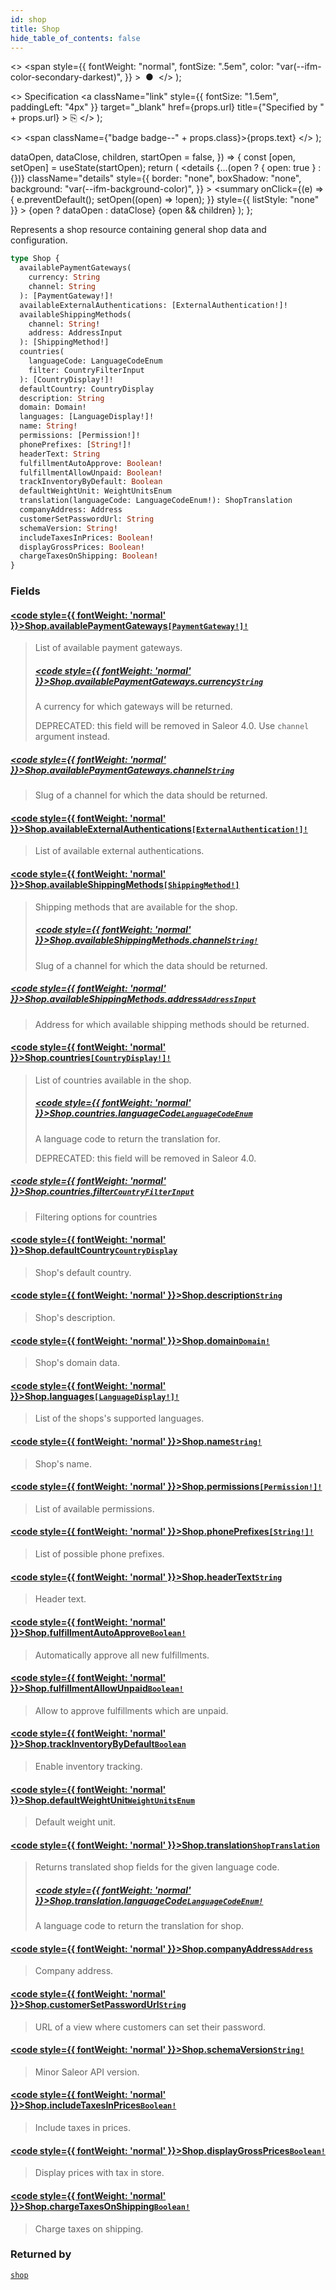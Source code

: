 ```yaml
---
id: shop
title: Shop
hide_table_of_contents: false
---
```


  <>
    <span
      style={{
        fontWeight: "normal",
        fontSize: ".5em",
        color: "var(--ifm-color-secondary-darkest)",
      }}
    >
      &nbsp;●&nbsp;
    </span>
  </>
);

  <>
    Specification
    <a
      className="link"
      style={{ fontSize: "1.5em", paddingLeft: "4px" }}
      target="\_blank"
      href={props.url}
      title={"Specified by " + props.url}
    >
      ⎘
    </a>
  </>
);

  <>
    <span className={"badge badge--" + props.class}>{props.text}</span>
  </>
);


  dataOpen,
  dataClose,
  children,
  startOpen = false,
}) => {
  const [open, setOpen] = useState(startOpen);
  return (
    <details
      {...(open ? { open: true } : {})}
      className="details"
      style={{
        border: "none",
        boxShadow: "none",
        background: "var(--ifm-background-color)",
      }}
    >
      <summary
        onClick={(e) => {
          e.preventDefault();
          setOpen((open) => !open);
        }}
        style={{ listStyle: "none" }}
      >
        {open ? dataOpen : dataClose}
      </summary>
      {open && children}
    </details>
  );
};

Represents a shop resource containing general shop data and configuration.

```graphql
type Shop {
  availablePaymentGateways(
    currency: String
    channel: String
  ): [PaymentGateway!]!
  availableExternalAuthentications: [ExternalAuthentication!]!
  availableShippingMethods(
    channel: String!
    address: AddressInput
  ): [ShippingMethod!]
  countries(
    languageCode: LanguageCodeEnum
    filter: CountryFilterInput
  ): [CountryDisplay!]!
  defaultCountry: CountryDisplay
  description: String
  domain: Domain!
  languages: [LanguageDisplay!]!
  name: String!
  permissions: [Permission!]!
  phonePrefixes: [String!]!
  headerText: String
  fulfillmentAutoApprove: Boolean!
  fulfillmentAllowUnpaid: Boolean!
  trackInventoryByDefault: Boolean
  defaultWeightUnit: WeightUnitsEnum
  translation(languageCode: LanguageCodeEnum!): ShopTranslation
  companyAddress: Address
  customerSetPasswordUrl: String
  schemaVersion: String!
  includeTaxesInPrices: Boolean!
  displayGrossPrices: Boolean!
  chargeTaxesOnShipping: Boolean!
}
```

### Fields

#### [<code style={{ fontWeight: 'normal' }}>Shop.<b>availablePaymentGateways</b></code>](#)<Bullet />[`[PaymentGateway!]!`](../../../api-storefront/payments/objects/payment-gateway) <Badge class="secondary" text="non-null"/> <Badge class="secondary" text="object"/>

> List of available payment gateways.
>
> ##### [<code style={{ fontWeight: 'normal' }}>Shop.availablePaymentGateways.<b>currency</b></code>](#)<Bullet />[`String`](../../../api-storefront/miscellaneous/scalars/string) <Badge class="secondary" text="scalar"/>
>
> A currency for which gateways will be returned.
>
> DEPRECATED: this field will be removed in Saleor 4.0. Use `channel` argument instead.

##### [<code style={{ fontWeight: 'normal' }}>Shop.availablePaymentGateways.<b>channel</b></code>](#)<Bullet />[`String`](../../../api-storefront/miscellaneous/scalars/string) <Badge class="secondary" text="scalar"/>

> Slug of a channel for which the data should be returned.

#### [<code style={{ fontWeight: 'normal' }}>Shop.<b>availableExternalAuthentications</b></code>](#)<Bullet />[`[ExternalAuthentication!]!`](../../../api-storefront/authentication/objects/external-authentication) <Badge class="secondary" text="non-null"/> <Badge class="secondary" text="object"/>

> List of available external authentications.

#### [<code style={{ fontWeight: 'normal' }}>Shop.<b>availableShippingMethods</b></code>](#)<Bullet />[`[ShippingMethod!]`](../../../api-storefront/shipping/objects/shipping-method) <Badge class="secondary" text="list"/> <Badge class="secondary" text="object"/>

> Shipping methods that are available for the shop.
>
> ##### [<code style={{ fontWeight: 'normal' }}>Shop.availableShippingMethods.<b>channel</b></code>](#)<Bullet />[`String!`](../../../api-storefront/miscellaneous/scalars/string) <Badge class="secondary" text="non-null"/> <Badge class="secondary" text="scalar"/>
>
> Slug of a channel for which the data should be returned.

##### [<code style={{ fontWeight: 'normal' }}>Shop.availableShippingMethods.<b>address</b></code>](#)<Bullet />[`AddressInput`](../../../api-storefront/miscellaneous/inputs/address-input) <Badge class="secondary" text="input"/>

> Address for which available shipping methods should be returned.

#### [<code style={{ fontWeight: 'normal' }}>Shop.<b>countries</b></code>](#)<Bullet />[`[CountryDisplay!]!`](../../../api-storefront/miscellaneous/objects/country-display) <Badge class="secondary" text="non-null"/> <Badge class="secondary" text="object"/>

> List of countries available in the shop.
>
> ##### [<code style={{ fontWeight: 'normal' }}>Shop.countries.<b>languageCode</b></code>](#)<Bullet />[`LanguageCodeEnum`](../../../api-storefront/miscellaneous/enums/language-code-enum) <Badge class="secondary" text="enum"/>
>
> A language code to return the translation for.
>
> DEPRECATED: this field will be removed in Saleor 4.0.

##### [<code style={{ fontWeight: 'normal' }}>Shop.countries.<b>filter</b></code>](#)<Bullet />[`CountryFilterInput`](../../../api-storefront/miscellaneous/inputs/country-filter-input) <Badge class="secondary" text="input"/>

> Filtering options for countries

#### [<code style={{ fontWeight: 'normal' }}>Shop.<b>defaultCountry</b></code>](#)<Bullet />[`CountryDisplay`](../../../api-storefront/miscellaneous/objects/country-display) <Badge class="secondary" text="object"/>

> Shop's default country.

#### [<code style={{ fontWeight: 'normal' }}>Shop.<b>description</b></code>](#)<Bullet />[`String`](../../../api-storefront/miscellaneous/scalars/string) <Badge class="secondary" text="scalar"/>

> Shop's description.

#### [<code style={{ fontWeight: 'normal' }}>Shop.<b>domain</b></code>](#)<Bullet />[`Domain!`](../../../api-storefront/miscellaneous/objects/domain) <Badge class="secondary" text="non-null"/> <Badge class="secondary" text="object"/>

> Shop's domain data.

#### [<code style={{ fontWeight: 'normal' }}>Shop.<b>languages</b></code>](#)<Bullet />[`[LanguageDisplay!]!`](../../../api-storefront/miscellaneous/objects/language-display) <Badge class="secondary" text="non-null"/> <Badge class="secondary" text="object"/>

> List of the shops's supported languages.

#### [<code style={{ fontWeight: 'normal' }}>Shop.<b>name</b></code>](#)<Bullet />[`String!`](../../../api-storefront/miscellaneous/scalars/string) <Badge class="secondary" text="non-null"/> <Badge class="secondary" text="scalar"/>

> Shop's name.

#### [<code style={{ fontWeight: 'normal' }}>Shop.<b>permissions</b></code>](#)<Bullet />[`[Permission!]!`](../../../api-storefront/authentication/objects/permission) <Badge class="secondary" text="non-null"/> <Badge class="secondary" text="object"/>

> List of available permissions.

#### [<code style={{ fontWeight: 'normal' }}>Shop.<b>phonePrefixes</b></code>](#)<Bullet />[`[String!]!`](../../../api-storefront/miscellaneous/scalars/string) <Badge class="secondary" text="non-null"/> <Badge class="secondary" text="scalar"/>

> List of possible phone prefixes.

#### [<code style={{ fontWeight: 'normal' }}>Shop.<b>headerText</b></code>](#)<Bullet />[`String`](../../../api-storefront/miscellaneous/scalars/string) <Badge class="secondary" text="scalar"/>

> Header text.

#### [<code style={{ fontWeight: 'normal' }}>Shop.<b>fulfillmentAutoApprove</b></code>](#)<Bullet />[`Boolean!`](../../../api-storefront/miscellaneous/scalars/boolean) <Badge class="secondary" text="non-null"/> <Badge class="secondary" text="scalar"/>

> Automatically approve all new fulfillments.
>
> <Badge text="Added in Saleor 3.1" class="secondary margin-bottom--sm" />

#### [<code style={{ fontWeight: 'normal' }}>Shop.<b>fulfillmentAllowUnpaid</b></code>](#)<Bullet />[`Boolean!`](../../../api-storefront/miscellaneous/scalars/boolean) <Badge class="secondary" text="non-null"/> <Badge class="secondary" text="scalar"/>

> Allow to approve fulfillments which are unpaid.
>
> <Badge text="Added in Saleor 3.1" class="secondary margin-bottom--sm" />

#### [<code style={{ fontWeight: 'normal' }}>Shop.<b>trackInventoryByDefault</b></code>](#)<Bullet />[`Boolean`](../../../api-storefront/miscellaneous/scalars/boolean) <Badge class="secondary" text="scalar"/>

> Enable inventory tracking.

#### [<code style={{ fontWeight: 'normal' }}>Shop.<b>defaultWeightUnit</b></code>](#)<Bullet />[`WeightUnitsEnum`](../../../api-storefront/miscellaneous/enums/weight-units-enum) <Badge class="secondary" text="enum"/>

> Default weight unit.

#### [<code style={{ fontWeight: 'normal' }}>Shop.<b>translation</b></code>](#)<Bullet />[`ShopTranslation`](../../../api-storefront/shop/objects/shop-translation) <Badge class="secondary" text="object"/>

> Returns translated shop fields for the given language code.
>
> ##### [<code style={{ fontWeight: 'normal' }}>Shop.translation.<b>languageCode</b></code>](#)<Bullet />[`LanguageCodeEnum!`](../../../api-storefront/miscellaneous/enums/language-code-enum) <Badge class="secondary" text="non-null"/> <Badge class="secondary" text="enum"/>
>
> A language code to return the translation for shop.

#### [<code style={{ fontWeight: 'normal' }}>Shop.<b>companyAddress</b></code>](#)<Bullet />[`Address`](../../../api-storefront/users/objects/address) <Badge class="secondary" text="object"/>

> Company address.

#### [<code style={{ fontWeight: 'normal' }}>Shop.<b>customerSetPasswordUrl</b></code>](#)<Bullet />[`String`](../../../api-storefront/miscellaneous/scalars/string) <Badge class="secondary" text="scalar"/>

> URL of a view where customers can set their password.

#### [<code style={{ fontWeight: 'normal' }}>Shop.<b>schemaVersion</b></code>](#)<Bullet />[`String!`](../../../api-storefront/miscellaneous/scalars/string) <Badge class="secondary" text="non-null"/> <Badge class="secondary" text="scalar"/>

> Minor Saleor API version.
>
> <Badge text="Added in Saleor 3.5" class="secondary margin-bottom--sm" />

#### [<code style={{ fontWeight: 'normal' }}>Shop.<b>includeTaxesInPrices</b></code>](#)<Bullet />[`Boolean!`](../../../api-storefront/miscellaneous/scalars/boolean) <Badge class="secondary" text="deprecated"/> <Badge class="secondary" text="non-null"/> <Badge class="secondary" text="scalar"/>

> <Badge
>   class="warning"
>   text="DEPRECATED: This field will be removed in Saleor 4.0. Use `Channel.taxConfiguration.pricesEnteredWithTax` to determine whether prices are entered with tax."
> />
>
> Include taxes in prices.

#### [<code style={{ fontWeight: 'normal' }}>Shop.<b>displayGrossPrices</b></code>](#)<Bullet />[`Boolean!`](../../../api-storefront/miscellaneous/scalars/boolean) <Badge class="secondary" text="deprecated"/> <Badge class="secondary" text="non-null"/> <Badge class="secondary" text="scalar"/>

> <Badge
>   class="warning"
>   text="DEPRECATED: This field will be removed in Saleor 4.0. Use `Channel.taxConfiguration` to determine whether to display gross or net prices."
> />
>
> Display prices with tax in store.

#### [<code style={{ fontWeight: 'normal' }}>Shop.<b>chargeTaxesOnShipping</b></code>](#)<Bullet />[`Boolean!`](../../../api-storefront/miscellaneous/scalars/boolean) <Badge class="secondary" text="deprecated"/> <Badge class="secondary" text="non-null"/> <Badge class="secondary" text="scalar"/>

> <Badge
>   class="warning"
>   text="DEPRECATED: This field will be removed in Saleor 4.0. Use `ShippingMethodType.taxClass` to determine whether taxes are calculated for shipping methods; if a tax class is set, the taxes will be calculated, otherwise no tax rate will be applied."
> />
>
> Charge taxes on shipping.

### Returned by

[`shop`](../../../api-storefront/miscellaneous/queries/shop) <Badge class="secondary" text="query"/>
